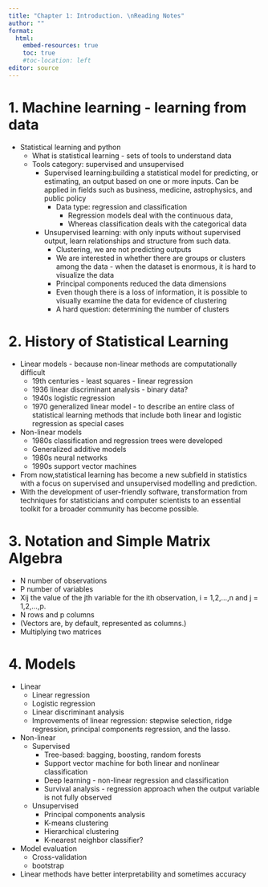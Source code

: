 ```yaml
---
title: "Chapter 1: Introduction. \nReading Notes"
author: ""
format:
  html:
    embed-resources: true
    toc: true
    #toc-location: left
editor: source
---
```

# 1. Machine learning - learning from data 
* Statistical learning and python
    * What is statistical learning - sets of tools to understand data 
    * Tools category: supervised and unsupervised 
        * Supervised learning:building a statistical model for predicting, or estimating, an output based on one or more inputs. Can be applied in fields such as business, medicine, astrophysics, and public policy 
            * Data type: regression and classification 
                * Regression models deal with the continuous data,
                * Whereas classification deals with the categorical data 
        * Unsupervised learning: with only inputs without supervised output, learn relationships and structure from such data. 
            * Clustering, we are not predicting outputs 
            * We are interested in whether there are groups or clusters among the data - when the dataset is enormous, it is hard to visualize the data 
            * Principal components reduced the data dimensions 
            * Even though there is a loss of information, it is possible to visually examine the data for evidence of clustering 
            * A hard question: determining the number of clusters

# 2. History of Statistical Learning 
* Linear models - because non-linear methods are computationally difficult 
    * 19th centuries - least squares - linear regression 
    * 1936 linear discriminant analysis - binary data?
    * 1940s logistic regression 
    * 1970 generalized linear model - to describe an entire class of statistical learning methods that include both linear and logistic regression as special cases 
* Non-linear models
    * 1980s classification and regression trees were developed 
    * Generalized additive models
    * 1980s neural networks 
    * 1990s support vector machines 
* From now,statistical learning has become a new subfield in statistics with a focus on supervised and unsupervised modelling and prediction.
* With the development of user-friendly software, transformation from techniques for statisticians and computer scientists to an essential toolkit for a broader community has become possible. 

# 3. Notation and Simple Matrix Algebra
* N number of observations 
* P number of variables 
* Xij the value of the jth variable for the ith observation, i = 1,2,...,n and j = 1,2,...,p. 
* N rows and p columns 
* (Vectors are, by default, represented as columns.) 
* Multiplying two matrices 

# 4. Models
* Linear 
	* Linear regression 
	* Logistic regression 
	* Linear discriminant analysis 
	* Improvements of linear regression: stepwise selection, ridge regression, principal components regression, and the lasso. 

* Non-linear
	* Supervised 
		* Tree-based: bagging, boosting, random forests
		* Support vector machine for both linear and nonlinear classification
		* Deep learning - non-linear regression and classification
		* Survival analysis - regression approach when the output variable is not fully observed 
	* Unsupervised 
		* Principal components analysis 
		* K-means clustering
		* Hierarchical clustering 
		* K-nearest neighbor classifier?
		
* Model evaluation 
	* Cross-validation
	* bootstrap

* Linear methods have better interpretability and sometimes accuracy 

